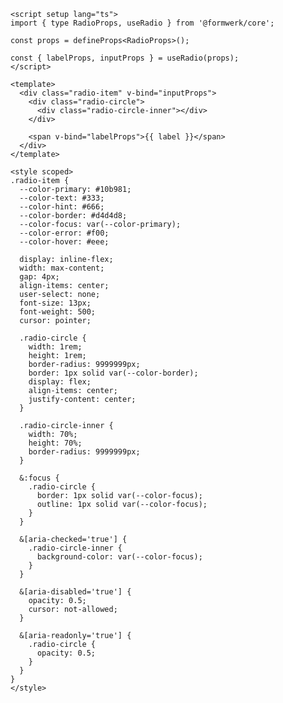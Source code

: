 ```vue
<script setup lang="ts">
import { type RadioProps, useRadio } from '@formwerk/core';

const props = defineProps<RadioProps>();

const { labelProps, inputProps } = useRadio(props);
</script>

<template>
  <div class="radio-item" v-bind="inputProps">
    <div class="radio-circle">
      <div class="radio-circle-inner"></div>
    </div>

    <span v-bind="labelProps">{{ label }}</span>
  </div>
</template>

<style scoped>
.radio-item {
  --color-primary: #10b981;
  --color-text: #333;
  --color-hint: #666;
  --color-border: #d4d4d8;
  --color-focus: var(--color-primary);
  --color-error: #f00;
  --color-hover: #eee;

  display: inline-flex;
  width: max-content;
  gap: 4px;
  align-items: center;
  user-select: none;
  font-size: 13px;
  font-weight: 500;
  cursor: pointer;

  .radio-circle {
    width: 1rem;
    height: 1rem;
    border-radius: 9999999px;
    border: 1px solid var(--color-border);
    display: flex;
    align-items: center;
    justify-content: center;
  }

  .radio-circle-inner {
    width: 70%;
    height: 70%;
    border-radius: 9999999px;
  }

  &:focus {
    .radio-circle {
      border: 1px solid var(--color-focus);
      outline: 1px solid var(--color-focus);
    }
  }

  &[aria-checked='true'] {
    .radio-circle-inner {
      background-color: var(--color-focus);
    }
  }

  &[aria-disabled='true'] {
    opacity: 0.5;
    cursor: not-allowed;
  }

  &[aria-readonly='true'] {
    .radio-circle {
      opacity: 0.5;
    }
  }
}
</style>
```
